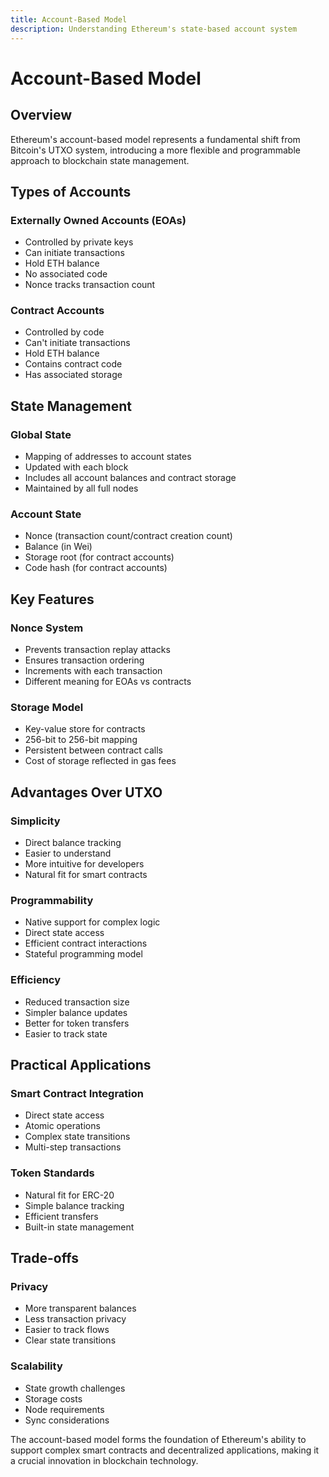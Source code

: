 ```yaml
---
title: Account-Based Model
description: Understanding Ethereum's state-based account system
---
```


# Account-Based Model

## Overview

Ethereum's account-based model represents a fundamental shift from Bitcoin's UTXO system, introducing a more flexible and programmable approach to blockchain state management.

## Types of Accounts

### Externally Owned Accounts (EOAs)
- Controlled by private keys
- Can initiate transactions
- Hold ETH balance
- No associated code
- Nonce tracks transaction count

### Contract Accounts
- Controlled by code
- Can't initiate transactions
- Hold ETH balance
- Contains contract code
- Has associated storage

## State Management

### Global State
- Mapping of addresses to account states
- Updated with each block
- Includes all account balances and contract storage
- Maintained by all full nodes

### Account State
- Nonce (transaction count/contract creation count)
- Balance (in Wei)
- Storage root (for contract accounts)
- Code hash (for contract accounts)

## Key Features

### Nonce System
- Prevents transaction replay attacks
- Ensures transaction ordering
- Increments with each transaction
- Different meaning for EOAs vs contracts

### Storage Model
- Key-value store for contracts
- 256-bit to 256-bit mapping
- Persistent between contract calls
- Cost of storage reflected in gas fees

## Advantages Over UTXO

### Simplicity
- Direct balance tracking
- Easier to understand
- More intuitive for developers
- Natural fit for smart contracts

### Programmability
- Native support for complex logic
- Direct state access
- Efficient contract interactions
- Stateful programming model

### Efficiency
- Reduced transaction size
- Simpler balance updates
- Better for token transfers
- Easier to track state

## Practical Applications

### Smart Contract Integration
- Direct state access
- Atomic operations
- Complex state transitions
- Multi-step transactions

### Token Standards
- Natural fit for ERC-20
- Simple balance tracking
- Efficient transfers
- Built-in state management

## Trade-offs

### Privacy
- More transparent balances
- Less transaction privacy
- Easier to track flows
- Clear state transitions

### Scalability
- State growth challenges
- Storage costs
- Node requirements
- Sync considerations

The account-based model forms the foundation of Ethereum's ability to support complex smart contracts and decentralized applications, making it a crucial innovation in blockchain technology. 